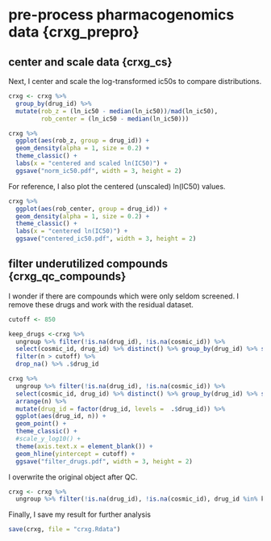 # pre-process pharmacogenomics data {crxg_prepro}
## center and scale data {crxg_cs}
Next, I center and scale the log-transformed ic50s to compare distributions.

```r
crxg <- crxg %>%
  group_by(drug_id) %>%
  mutate(rob_z = (ln_ic50 - median(ln_ic50))/mad(ln_ic50),
         rob_center = (ln_ic50 - median(ln_ic50)))

crxg %>% 
  ggplot(aes(rob_z, group = drug_id)) + 
  geom_density(alpha = 1, size = 0.2) + 
  theme_classic() + 
  labs(x = "centered and scaled ln(IC50)") + 
  ggsave("norm_ic50.pdf", width = 3, height = 2)
```

For reference, I also plot the centered (unscaled) ln(IC50) values.

```r
crxg %>% 
  ggplot(aes(rob_center, group = drug_id)) + 
  geom_density(alpha = 1, size = 0.2) + 
  theme_classic() + 
  labs(x = "centered ln(IC50)") + 
  ggsave("centered_ic50.pdf", width = 3, height = 2)
```

## filter underutilized compounds {crxg_qc_compounds}

I wonder if there are compounds which were only seldom screened. I remove these drugs and work with the residual dataset.

```r
cutoff <- 850

keep_drugs <-crxg %>% 
  ungroup %>% filter(!is.na(drug_id), !is.na(cosmic_id)) %>%
  select(cosmic_id, drug_id) %>% distinct() %>% group_by(drug_id) %>% summarise(n = n()) %>% 
  filter(n > cutoff) %>%  
  drop_na() %>% .$drug_id

crxg %>% 
  ungroup %>% filter(!is.na(drug_id), !is.na(cosmic_id)) %>%
  select(cosmic_id, drug_id) %>% distinct() %>% group_by(drug_id) %>% summarise(n = n()) %>% 
  arrange(n) %>%
  mutate(drug_id = factor(drug_id, levels =  .$drug_id)) %>% 
  ggplot(aes(drug_id, n)) + 
  geom_point() + 
  theme_classic() + 
  #scale_y_log10() + 
  theme(axis.text.x = element_blank()) + 
  geom_hline(yintercept = cutoff) + 
  ggsave("filter_drugs.pdf", width = 3, height = 2)
```

I overwrite the original object after QC. 

```r
crxg <- crxg %>% 
  ungroup %>% filter(!is.na(drug_id), !is.na(cosmic_id), drug_id %in% keep_drugs)
```


Finally, I save my result for further analysis

```r
save(crxg, file = "crxg.Rdata")
```


